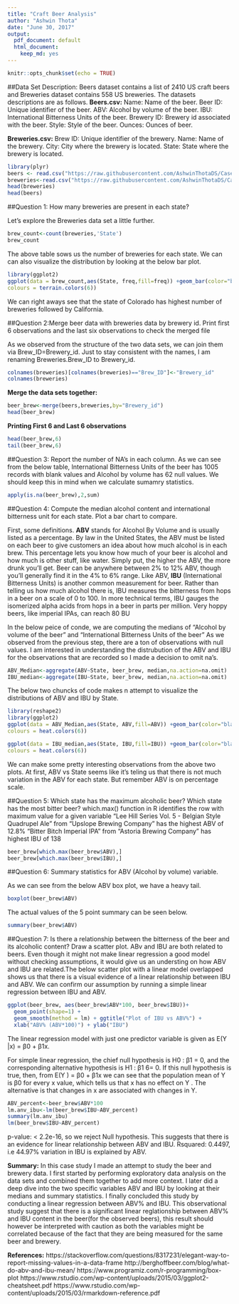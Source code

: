 ```yaml
---
title: "Craft Beer Analysis"
author: "Ashwin Thota"
date: "June 30, 2017"
output:
  pdf_document: default
  html_document:
    keep_md: yes
---
```


```r
knitr::opts_chunk$set(echo = TRUE)
```


##Data Set Description:
Beers dataset contains a list of 2410 US craft beers and Breweries dataset contains 558 US breweries. The datasets descriptions are as follows.
**Beers.csv:**
Name: Name of the beer.
Beer ID: Unique identifier of the beer.
ABV: Alcohol by volume of the beer.
IBU: International Bitterness Units of the beer.
Brewery ID: Brewery id associated with the beer.
Style: Style of the beer.
Ounces: Ounces of beer.

**Breweries.csv:**
Brew ID: Unique identifier of the brewery.
Name: Name of the brewery.
City: City where the brewery is located.
State: State where the brewery is located.
```r
library(plyr)
beers <- read.csv("https://raw.githubusercontent.com/AshwinThotaDS/CaseStudy1/master/Data/Beers.csv",header=TRUE)
breweries<-read.csv("https://raw.githubusercontent.com/AshwinThotaDS/CaseStudy1/master/Data/Breweries.csv",header=TRUE)
head(breweries)
head(beers) 
```

##Question 1: How many breweries are present in each state?

Let's explore the Breweries data set a little further. 

```r
brew_count<-count(breweries,'State')
brew_count

```
The above table sows us the number of breweries for each state. We can can also visualize the distribution by looking at the below bar plot.
```r
library(ggplot2)
ggplot(data = brew_count,aes(State, freq,fill=freq)) +geom_bar(color="black",stat = "identity")+theme(text=element_text(size=20))+  scale_fill_gradientn(
colours = terrain.colors(6))
```
We can right aways see that the state of Colorado has highest number of breweries followed by California.

##Question 2:Merge beer data with breweries data by brewery id. Print first 6 observations and the last six observations to check the merged file

As we observed from the structure of the two data sets, we can join them via Brew_ID=Brewery_id. Just to stay consistent with the names, I am renaming Breweries.Brew_ID to Brewery_id.

```r

colnames(breweries)[colnames(breweries)=="Brew_ID"]<-"Brewery_id"
colnames(breweries)
```

**Merge the data sets together:**

```r
beer_brew<-merge(beers,breweries,by="Brewery_id")
head(beer_brew)
```
**Printing First 6 and Last 6 observations**

```r
head(beer_brew,6)
tail(beer_brew,6)
```

##Question 3: Report the number of NA's in each column.
As we can see from the below table, International Bitterness Units of the beer has 1005 records with blank values and Alcohol by volume has 62 null values.
We should keep this in mind when we calculate sumamry statistics.
```r
apply(is.na(beer_brew),2,sum)
```

##Question 4: Compute the median alcohol content and international bitterness unit for each state. Plot a bar chart to compare.

First, some definitions.
**ABV** stands for Alcohol By Volume and is usually listed as a percentage. By law in the United States, the ABV must be listed on each beer to give customers an idea about how much alcohol is in each brew. 
This percentage lets you know how much of your beer is alcohol and how much is other stuff, like water. Simply put, the higher the ABV, the more drunk you’ll get. Beer can be anywhere between 2% to 12% ABV, though you’ll generally find it in the 4% to 6% range. 
Like ABV, **IBU** (International Bitterness Units) is another common measurement for beer. Rather than telling us how much alcohol there is, IBU measures the bitterness from hops in a beer on a scale of 0 to 100. In more technical terms, IBU gauges the isomerized alpha acids from hops in a beer in parts per million. Very hoppy beers, like imperial IPAs, can reach 80 BU

In the below peice of conde, we are computing the medians of "Alcohol by volume of the beer" and "International Bitterness Units of the beer"
As we observed from the previous step, there are a ton of observations with null values. I am interested in understanding the distrubution of the ABV and IBU for the observations that are recorded so I made a decision to omit na's.
```r
ABV_Median<-aggregate(ABV~State, beer_brew, median,na.action=na.omit)
IBU_median<-aggregate(IBU~State, beer_brew, median,na.action=na.omit)

```
The below two chuncks of code makes n attempt to visualize the distributions of ABV and IBU by State.
```r

library(reshape2)
library(ggplot2)
ggplot(data = ABV_Median,aes(State, ABV,fill=ABV)) +geom_bar(color="black",stat = "identity")+theme(text=element_text(size=20))+ scale_fill_gradientn(
colours = heat.colors(6)) 
```
```r
ggplot(data = IBU_median,aes(State, IBU,fill=IBU)) +geom_bar(color="black",stat = "identity")+theme(text=element_text(size=20))+ scale_fill_gradientn(
colours = heat.colors(6)) 
```
We can make some pretty interesting observations from the above two plots. At first, ABV vs State seems like it's teling us that there is not much variation in the ABV for each state. But remember ABV is on percentage scale. 



##Question 5: Which state has the maximum alcoholic beer? Which state has the most bitter beer?
which.max() function in R identifies the row with maximum value for a given variable
"Lee Hill Series Vol. 5 - Belgian Style Quadrupel Ale" from "Upslope Brewing Company" has the highest ABV of 12.8%
"Bitter Bitch Imperial IPA" from "Astoria Brewing Company" has highest IBU of 138
```r
beer_brew[which.max(beer_brew$ABV),]
beer_brew[which.max(beer_brew$IBU),]
```
##Question 6: Summary statistics for ABV (Alcohol by volume) variable.

As we can see from the below ABV box plot, we have a heavy tail. 

```r
boxplot(beer_brew$ABV)
```

The actual values of the 5 point summary can be seen below.
```r
summary(beer_brew$ABV)
```
##Question 7: Is there a relationship between the bitterness of the beer and its alcoholic content? Draw a scatter plot.
ABv and IBU are both related to beers. Even though it might not make linear regression a good model without checking assumptions, it would give us an understing on how ABV and IBU are related.The below scatter plot with a linear model overlapped shows us that there is a visual evidence of a linear relationship between IBU and ABV. We can confirm our assumption by running a simple linear regression between IBU and ABV.

```r
ggplot(beer_brew, aes(beer_brew$ABV*100, beer_brew$IBU))+
  geom_point(shape=1) +
  geom_smooth(method = lm) + ggtitle("Plot of IBU vs ABV%") +
  xlab("ABV% (ABV*100)") + ylab("IBU")

```

The linear regression model with just one predictor variable is given as E(Y |x) = β0 + β1x.

For simple linear regression, the chief null hypothesis is H0 : β1 = 0, and the corresponding alternative hypothesis is H1 : β1 6= 0. If this null hypothesis is true, then, from E(Y ) = β0 + β1x we can see that the population mean of Y is β0 for every x value, which tells us that x has no effect on Y . The alternative is that changes in x are associated with changes in Y.

```r
ABV_percent<-beer_brew$ABV*100
lm.anv_ibu<-lm(beer_brew$IBU~ABV_percent)
summary(lm.anv_ibu)
lm(beer_brew$IBU~ABV_percent)
```

p-value: < 2.2e-16, so we reject Null hypothesis. This suggests that there is an evidence for linear relationship between ABV and IBU. Rsquared: 0.4497, i.e 44.97% variation in IBU is explained by ABV.

**Summary:**
In this case study I made an attempt to study the beer and brewery data. I first started by performing exploratory data analysis on the data sets and combined them together to add more context. I later did a deep dive into the two specific variables ABV and IBU by looking at their medians and summary statistics. I finally concluded this study by conducting a linear regression between ABV% and IBU. This observational study suggest that there is a significant linear reglationship between ABV% and IBU content in the beer(for the observed beers), this result should however be interpreted with caution as both the variables might be correlated because of the fact that they are being measured for the same beer and brewery.

**References:**
https://stackoverflow.com/questions/8317231/elegant-way-to-report-missing-values-in-a-data-frame
http://berghoffbeer.com/blog/what-do-abv-and-ibu-mean/
https://www.programiz.com/r-programming/box-plot
https://www.rstudio.com/wp-content/uploads/2015/03/ggplot2-cheatsheet.pdf
https://www.rstudio.com/wp-content/uploads/2015/03/rmarkdown-reference.pdf